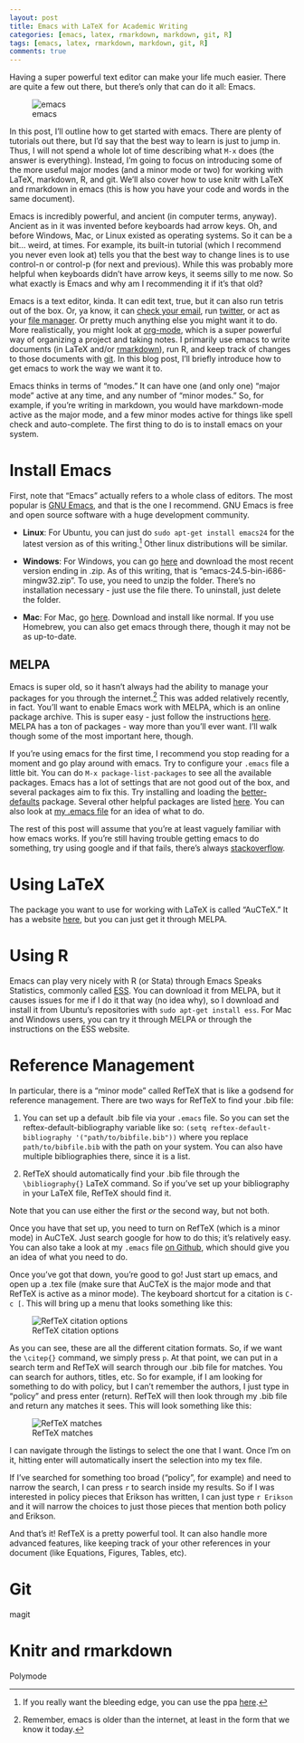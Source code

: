 ```yaml
---
layout: post
title: Emacs with LaTeX for Academic Writing
categories: [emacs, latex, rmarkdown, markdown, git, R]
tags: [emacs, latex, rmarkdown, markdown, git, R]
comments: true
---
```


Having a super powerful text editor can make your life much
easier. There are quite a few out there, but there's only that can do
it all: Emacs. 

![emacs](http://imgs.xkcd.com/comics/real_programmers.png)

In this post, I'll outline how to get started with emacs. There are
plenty of tutorials out there, but I'd say that the best way to learn
is just to jump in. Thus, I will not spend a whole lot of time
describing what `M-x` does (the answer is everything). Instead, I'm
going to focus on introducing some of the more useful major modes (and
a minor mode or two) for working with LaTeX, markdown, R, and
git. We'll also cover how to use knitr with LaTeX and rmarkdown in
emacs (this is how you have your code and words in the same
document). 

Emacs is incredibly powerful, and ancient (in computer terms,
anyway). Ancient as in it was invented before keyboards had arrow
keys. Oh, and before Windows, Mac, or Linux existed as operating
systems. So it can be a bit... weird, at times. For example, its
built-in tutorial (which I recommend you never even look at) tells you
that the best way to change lines is to use control-n or control-p
(for next and previous). While this was probably more helpful when
keyboards didn't have arrow keys, it seems silly to me now. So what
exactly is Emacs and why am I recommending it if it's that old?

Emacs is a text editor, kinda. It can edit text, true, but it can also
run tetris out of the box. Or, ya know, it can
[check your email](http://www.emacswiki.org/emacs/CategoryMail), run
[twitter](https://github.com/hayamiz/twittering-mode/tree/master),
or act as your
[file manager](http://www.gnu.org/software/emacs/manual/html_node/emacs/Dired.html).
Or pretty much anything else you might want it to do. More
realistically, you might look at [org-mode](http://orgmode.org/),
which is a super powerful way of organizing a project and taking
notes. I primarily use
emacs to write documents (in LaTeX and/or
[rmarkdown](http://rmarkdown.rstudio.com/)),  run R, and keep
track of changes to those documents with
[git](http://www.git-scm.com/). In this blog post, I'll briefly
introduce how to get emacs to work the way we want it to.

Emacs thinks in terms of "modes." It can have one (and only one)
"major mode" active at any time, and any number of "minor modes." So,
for example, if you're writing in markdown, you would have
markdown-mode active as the major mode, and a few minor modes active
for things like spell check and auto-complete. The first thing to do
is to install emacs on your system. 

# Install Emacs
First, note that "Emacs" actually refers to a whole
class of editors. The most popular is
[GNU Emacs](https://www.gnu.org/software/emacs/), and that is the one
I recommend. GNU Emacs is free and open source software with a huge
development community.

* **Linux**: For Ubuntu, you can just do `sudo apt-get install emacs24`
  for the latest version as of this writing.[^ppa] Other linux
  distributions will be similar. 

* **Windows**: For Windows, you can go
  [here](http://ftp.gnu.org/pub/gnu/emacs/windows/) and download the
  most recent version ending in .zip. As of this writing, that is
  "emacs-24.5-bin-i686-mingw32.zip". To use, you need to unzip the
  folder. There's no installation necessary - just use the file
  there. To uninstall, just delete the folder.

* **Mac**: For Mac, go [here](http://emacsformacosx.com/). Download
  and install like normal. If you use Homebrew, you can also get emacs
  through there, though it may not be as up-to-date. 

[^ppa]: If you really want the bleeding edge, you can use the ppa
    [here](https://launchpad.net/~ubuntu-elisp/+archive/ubuntu/ppa).


## MELPA
Emacs is super old, so it hasn't always had the ability to manage your
packages for you through the internet.[^internet] This was added relatively
recently, in fact. You'll want to enable Emacs work with MELPA, which
is an online package archive. This is super easy - just follow the
instructions [here](https://melpa.org/#/getting-started). MELPA has a
ton of packages - way more than you'll ever want. I'll walk though
some of the most important here, though.

[^internet]: Remember, emacs is older than the internet, at least in
    the form that we know it today.

If you're using emacs for the first time, I recommend you stop reading
for a moment and go play around with emacs. Try to configure your
`.emacs` file a little bit. You can do `M-x package-list-packages` to
see all the available packages. Emacs has a lot of settings that are
not good out of the box, and several packages aim to fix this. Try
installing and loading the
[better-defaults](https://github.com/technomancy/better-defaults)
package. Several other helpful packages are listed
[here](https://github.com/technomancy/emacs-starter-kit). You can also
look at [my .emacs file](https://github.com/jabranham/emacs) for an
idea of what to do.

The rest of this post will assume that you're at least vaguely familiar
with how emacs works. If you're still having trouble getting emacs to
do something, try using google and if that fails, there's always
[stackoverflow](http://stackoverflow.com/questions/tagged/emacs). 

# Using LaTeX
The package you want to use for working with LaTeX is called "AuCTeX."
It has a website [here](https://www.gnu.org/software/auctex/), but you
can just get it through MELPA. 

# Using R
Emacs can play very nicely with R (or Stata) through Emacs Speaks
Statistics, commonly called [ESS](http://ess.r-project.org/). You can
download it from MELPA, but it causes issues for me if I do it that
way (no idea why), so I download and install it from Ubuntu's
repositories with `sudo apt-get install ess`. For Mac and Windows
users, you can try it through MELPA or through the instructions on the
ESS website.

# Reference Management

In particular, there is a "minor mode" called RefTeX that is like a godsend for reference management.
There are two ways for RefTeX to find your .bib file:

1. You can set up a default .bib file via your `.emacs` file. So you can set the reftex-default-bibliography variable like so: `(setq reftex-default-bibliography '("path/to/bibfile.bib"))` where you replace `path/to/bibfile.bib` with the path on your system. You can also have multiple bibliographies there, since it is a list.

2. RefTeX should automatically find your .bib file through the `\bibliography{}` LaTeX command. So if you've set up your bibliography in your LaTeX file, RefTeX should find it.

Note that you can use either the first *or* the second way, but not both.

Once you have that set up, you need to turn on RefTeX (which is a minor mode) in AuCTeX.
Just search google for how to do this; it's relatively easy.
You can also take a look at my `.emacs` file [on Github](https://github.com/jabranham/emacs), which should give you an idea of what you need to do.

Once you've got that down, you're good to go!
Just start up emacs, and open up a .tex file (make sure that AuCTeX is the major mode and that RefTeX is active as a minor mode).
The keyboard shortcut for a citation is `C-c [`.
This will bring up a menu that looks something like this:

![RefTeX citation options](/image/reftex-options.jpg)

As you can see, these are all the different citation formats.
So, if we want the `\citep{}` command, we simply press `p`.
At that point, we can put in a search term and RefTeX will search through our .bib file for matches.
You can search for authors, titles, etc.
So for example, if I am looking for something to do with policy, but I can't remember the authors, I just type in "policy" and press enter (return).
RefTeX will then look through my .bib file and return any matches it sees.
This will look something like this:

![RefTeX matches](/image/reftex-bib-keys.jpg)

I can navigate through the listings to select the one that I want.
Once I'm on it, hitting enter will automatically insert the selection into my tex file.

If I've searched for something too broad ("policy", for example) and need to narrow the search, I can press `r` to search inside my results.
So if I was interested in policy pieces that Erikson has written, I can just type `r Erikson` and it will narrow the choices to just those pieces that mention both policy and Erikson. 

And that's it!
RefTeX is a pretty powerful tool.
It can also handle more advanced features, like keeping track of your other references in your document (like Equations, Figures, Tables, etc).

# Git
magit

# Knitr and rmarkdown
Polymode

